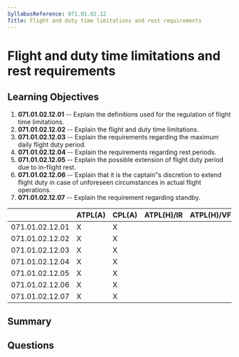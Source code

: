 ```yaml
---
SyllabusReference: 071.01.02.12
Title: Flight and duty time limitations and rest requirements
---
```


# Flight and duty time limitations and rest requirements

## Learning Objectives

1. **071.01.02.12.01** -- Explain the definitions used for the regulation of
   flight time limitations.
2. **071.01.02.12.02** -- Explain the flight and duty time limitations.
3. **071.01.02.12.03** -- Explain the requirements regarding the maximum daily
   flight duty period.
4. **071.01.02.12.04** -- Explain the requirements regarding rest periods.
5. **071.01.02.12.05** -- Explain the possible extension of flight duty period
   due to in-flight rest.
6. **071.01.02.12.06** -- Explain that it is the captain"s discretion to extend
   flight duty in case of unforeseen circumstances in actual flight operations.
7. **071.01.02.12.07** -- Explain the requirement regarding standby.

|                 | ATPL(A) | CPL(A) | ATPL(H)/IR | ATPL(H)/VFR | CPL(H) | IR  | CBIR(A) |
| --------------- | ------- | ------ | ---------- | ----------- | ------ | --- | ------- |
| 071.01.02.12.01 | X       | X      |            |             |        |     |         |
| 071.01.02.12.02 | X       | X      |            |             |        |     |         |
| 071.01.02.12.03 | X       | X      |            |             |        |     |         |
| 071.01.02.12.04 | X       | X      |            |             |        |     |         |
| 071.01.02.12.05 | X       | X      |            |             |        |     |         |
| 071.01.02.12.06 | X       | X      |            |             |        |     |         |
| 071.01.02.12.07 | X       | X      |            |             |        |     |         |

## Summary

## Questions
